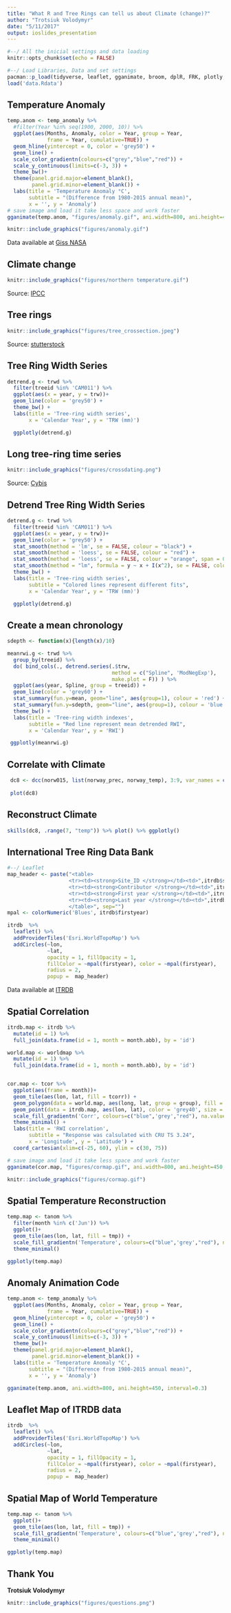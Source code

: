 ```yaml
---
title: "What R and Tree Rings can tell us about Climate (change)?"
author: "Trotsiuk Volodymyr"
date: "5/11/2017"
output: ioslides_presentation
---
```


```r
#--/ All the inicial settings and data loading
knitr::opts_chunk$set(echo = FALSE)

#--/ Load Libraries, Data and set settings
pacman::p_load(tidyverse, leaflet, gganimate, broom, dplR, FRK, plotly, treeclim)
load('data.Rdata')

```


## Temperature Anomaly
```r
temp.anom <- temp_anomaly %>%
  #filter(Year %in% seq(1900, 2000, 10)) %>%
  ggplot(aes(Months, Anomaly, color = Year, group = Year, 
             frame = Year, cumulative=TRUE)) +
  geom_hline(yintercept = 0, color = 'grey50') +
  geom_line() +
  scale_color_gradientn(colours=c("grey","blue","red")) + 
  scale_y_continuous(limits=c(-3, 3)) +
  theme_bw()+
  theme(panel.grid.major=element_blank(),
        panel.grid.minor=element_blank()) +
  labs(title = 'Temperature Anomaly °C',
       subtitle = "(Difference from 1980-2015 annual mean)",
       x = '', y = 'Anomaly')
# save image and load it take less space and work faster
gganimate(temp.anom, "figures/anomaly.gif", ani.width=800, ani.height=450, interval=0.1)
```
```r
knitr::include_graphics("figures/anomaly.gif")
```
Data available at [Giss NASA](https://data.giss.nasa.gov/)



## Climate change
```r
knitr::include_graphics("figures/northern temperature.gif")
```
Source: [IPCC](http://www.ipcc.ch)



## Tree rings
```r
knitr::include_graphics("figures/tree_crossection.jpeg")
```
Source: [stutterstock](https://image.shutterstock.com)


## Tree Ring Width Series
```r
detrend.g <- trwd %>%
  filter(treeid %in% 'CAM011') %>%
  ggplot(aes(x = year, y = trw))+
  geom_line(color = 'grey50') +
  theme_bw() +
  labs(title = 'Tree-ring width series',
       x = 'Calendar Year', y = 'TRW (mm)') 

  ggplotly(detrend.g)
```




## Long tree-ring time series 
```r
knitr::include_graphics("figures/crossdating.png")
```
Source: [Cybis](http://www.cybis.se)



## Detrend Tree Ring Width Series
```r
detrend.g <- trwd %>%
  filter(treeid %in% 'CAM011') %>%
  ggplot(aes(x = year, y = trw))+
  geom_line(color = 'grey50') +
  stat_smooth(method = 'lm', se = FALSE, colour = "black") +
  stat_smooth(method = 'loess', se = FALSE, colour = "red") +
  stat_smooth(method = 'loess', se = FALSE, colour = "orange", span = 0.4) +
  stat_smooth(method = "lm", formula = y ~ x + I(x^2), se = FALSE, colour = "blue")  +
  theme_bw() +
  labs(title = 'Tree-ring width series',
       subtitle = "Colored lines represent different fits",
       x = 'Calendar Year', y = 'TRW (mm)') 

  ggplotly(detrend.g)
```


## Create a mean chronology
```r
sdepth <- function(x){length(x)/10}

meanrwi.g <- trwd %>%
  group_by(treeid) %>%
  do( bind_cols(., detrend.series(.$trw, 
                                  method = c("Spline", 'ModNegExp'),
                                  make.plot = F)) ) %>%
  ggplot(aes(year, Spline, group = treeid)) +
  geom_line(color = 'grey60') +
  stat_summary(fun.y=mean, geom="line", aes(group=1), colour = 'red') +
  stat_summary(fun.y=sdepth, geom="line", aes(group=1), colour = 'blue', linetype = 2) +
  theme_bw() +
  labs(title = 'Tree-ring width indexes',
       subtitle = "Red line represent mean detrended RWI",
       x = 'Calendar Year', y = 'RWI')

 ggplotly(meanrwi.g)
```



## Correlate with Climate
```r
 dc8 <- dcc(norw015, list(norway_prec, norway_temp), 3:9, var_names = c("prec", "temp"))  
 
 plot(dc8) 
```

## Reconstruct Climate
```r
 
skills(dc8, .range(7, "temp")) %>% plot() %>% ggplotly()
```

## International Tree Ring Data Bank
```r
#--/ Leaflet
map_header <- paste("<table>
                    <tr><td><strong>Site_ID </strong></td><td>",itrdb$sitename,"</td></tr>
                    <tr><td><strong>Contributor </strong></td><td>",itrdb$contributor,"</td></tr>
                    <tr><td><strong>First year </strong></td><td>",itrdb$firstyear,"</td></tr>
                    <tr><td><strong>Last year </strong></td><td>",itrdb$lastyear,"</td></tr>
                    </table>", sep="")
mpal <- colorNumeric('Blues', itrdb$firstyear)

itrdb  %>%
  leaflet() %>%
  addProviderTiles('Esri.WorldTopoMap') %>%
  addCircles(~lon,
             ~lat, 
             opacity = 1, fillOpacity = 1, 
             fillColor = ~mpal(firstyear), color = ~mpal(firstyear),
             radius = 2,
             popup =  map_header)
```
Data available at [ITRDB](https://data.noaa.gov/dataset/international-tree-ring-data-bank-itrdb)



## Spatial Correlation
```r
itrdb.map <- itrdb %>%
  mutate(id = 1) %>%
  full_join(data.frame(id = 1, month = month.abb), by = 'id')

world.map <- worldmap %>%
  mutate(id = 1) %>%
  full_join(data.frame(id = 1, month = month.abb), by = 'id')


cor.map <- tcor %>%
  ggplot(aes(frame = month))+
  geom_tile(aes(lon, lat, fill = tcorr)) +
  geom_polygon(data = world.map, aes(long, lat, group = group), fill = NA, color = 'grey10', size = 0.3) +
  geom_point(data = itrdb.map, aes(lon, lat), color = 'grey40', size = 0.5) +
  scale_fill_gradientn('Corr', colours=c("blue",'grey',"red"), na.value = 'white') +
  theme_minimal() +
  labs(title = 'RWI correlation',
       subtitle = "Response was calsulated with CRU TS 3.24",
       x = 'Longitude', y = 'Latitude') +
  coord_cartesian(xlim=c(-25, 60), ylim = c(30, 75))

# save image and load it take less space and work faster
gganimate(cor.map, "figures/cormap.gif", ani.width=800, ani.height=450, interval=2)
```
```r
knitr::include_graphics("figures/cormap.gif")
```


## Spatial Temperature Reconstruction
```r
temp.map <- tanom %>%
  filter(month %in% c('Jun')) %>%
  ggplot()+
  geom_tile(aes(lon, lat, fill = tmp)) +
  scale_fill_gradientn('Temperature', colours=c("blue",'grey',"red"), na.value = 'white') +
  theme_minimal()

ggplotly(temp.map)
```


## Anomaly Animation Code
```r
temp.anom <- temp_anomaly %>%
  ggplot(aes(Months, Anomaly, color = Year, group = Year, 
             frame = Year, cumulative=TRUE)) +
  geom_hline(yintercept = 0, color = 'grey50') +
  geom_line() +
  scale_color_gradientn(colours=c("grey","blue","red")) + 
  scale_y_continuous(limits=c(-3, 3)) +
  theme_bw()+
  theme(panel.grid.major=element_blank(),
        panel.grid.minor=element_blank()) +
  labs(title = 'Temperature Anomaly °C',
       subtitle = "(Difference from 1980-2015 annual mean)",
       x = '', y = 'Anomaly')

gganimate(temp.anom, ani.width=800, ani.height=450, interval=0.3)
```



## Leaflet Map of ITRDB data
```r
itrdb  %>%
  leaflet() %>%
  addProviderTiles('Esri.WorldTopoMap') %>%
  addCircles(~lon,
             ~lat, 
             opacity = 1, fillOpacity = 1, 
             fillColor = ~mpal(firstyear), color = ~mpal(firstyear),
             radius = 2,
             popup =  map_header)
```



## Spatial Map of World Temperature
```r
temp.map <- tanom %>%
  ggplot()+
  geom_tile(aes(lon, lat, fill = tmp)) +
  scale_fill_gradientn('Temperature', colours=c("blue",'grey',"red"), na.value = 'white') +
  theme_minimal()

ggplotly(temp.map)
```


## Thank You

**Trotsiuk Volodymyr**

```r
knitr::include_graphics("figures/questions.png")
```

